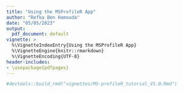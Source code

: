 ---
title: "Using the MSProfileR App"
author: "Refka Ben Hamouda"
date: "05/05/2023"
output:
  pdf_document: default
vignette: >
  %\VignetteIndexEntry{Using the MSProfileR App}
  %\VignetteEngine{knitr::rmarkdown}
  %\VignetteEncoding{UTF-8}
header-includes:
- \usepackage{pdfpages}
---

\includepdf[pages=-, pagecommand={}]{PDF/MSProfileR_tutorial_V1.pdf}

```{r, include=FALSE, echo=FALSE}
#devtools::build_rmd("vignettes/MS-profileR_tutorial_V1.0.Rmd")
```

